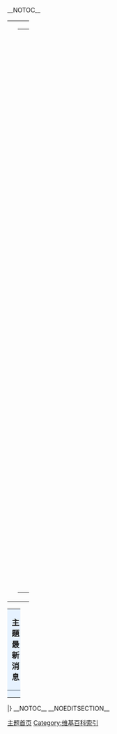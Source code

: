 <noinclude>{{pp-protected|reason=被IP用户或新用户破坏|small=yes}}</noinclude>
__NOTOC__
{{Browsebar noblank}}
{{Portal:首頁/header}}
{| width="100%" cellpadding="3" cellspacing="3" style="padding-top: 1em; "
| width="auto" |
| width="50%" valign="top" | 
{|
| width="40px" valign="top" | [[File:P_culture.svg|35px]]
| valign="top" |
== '''[[Portal:藝術|藝術]]與[[Portal:文化|文化]]''' ==
{{Portals/藝術與文化}}
|-
| width="40px" valign="top" | [[File:P_Discobolus.png|35px]]
| valign="top" |
== '''娛樂與[[Portal:体育运动|體育]]''' ==
{{Portals/娛樂與體育}}
|-
| width="40px" valign="top" | [[File:P_physics.svg|35px]]
| valign="top" |
== '''[[Portal:科學|科學]]''' ==
{{Portals/科學}}
|-
| width="40px" valign="top" | [[File:HP1.png|35px]]
| valign="top" |
== '''[[Portal:氣象|氣象]]''' ==
{{Portals/氣象}}
|-
| width="40px" valign="top" | [[File:P_bridge2.svg|35px]]
| valign="top" |
== '''[[Portal:技術|技術]]與[[Portal:工程|工程]]''' ==
{{Portals/技術與工程}}
|-
| width="40px" valign="top" | [[File:P_train.svg|35px]]
| valign="top" |
== '''交通''' ==
{{Portals/交通}}
|-
| width="40px" valign="top" | [[File:P_social_sciences.png|35px]]
| valign="top" |
== '''[[Portal:社會科學|社會科學]]''' ==
{{Portals/社會科學}}
|}
| width="auto" |
| width="50% valign="top" |
{|
| width="40px" valign="top" | [[File:P_religion.png|35px]]
| valign="top" |
== '''[[Portal:宗教|宗教]]''' ==
{{Portals/宗教}}
|-
| width="40px" valign="top" | [[File:P_history.svg|35px]]
| valign="top" |
== '''[[Portal:軍事|軍事及戰爭]]''' ==
{{Portals/軍事及戰爭}}
|-
| width="40px" valign="top" | [[File:P_vip.svg|35px]]
| valign="top" |
== '''人文''' ==
{{Portals/人文}}
|-
| width="40px" valign="top" | [[File:Klepsydra-pt.svg|35px]]
| valign="top" |
== '''[[Portal:歷史|歷史]]''' ==
{{Portals/歷史}}
|-
| width="40px" valign="top" | [[File:P_globe.svg|35px]]
| valign="top" |
== '''地理''' ==
{{Portals/地理}}
|-
| width="40px" valign="top" | [[File:P_countries.png|35px]]
| valign="top" |
== '''國家與地區''' ==
* 東亞：{{Portals/東亞}}
* [[Portal:东南亚|东南亚]]：{{Portals/東南亞}}
* [[Portal:南亚|南亚]]:
* [[Portal:歐洲|歐洲]]：{{Portals/歐洲}}
* 美洲：{{Portals/美洲}}
* 中東：{{Portals/中東}}
* 大洋洲：{{Portals/大洋洲}}
* [[Portal:非洲|非洲]]：{{Portals/非洲}}
|}
| width="auto" |
|}
{| width="100%" cellpadding="0" cellspacing="0" style="background:#FFFFFF; border-style: solid; border-width:1px; border-color: #a3b1bf;"
| width="55%" valign="top" style="padding: 0; margin:0; background:#e6f2ff; border-bottom: 1px solid #a3b1bf" |
<div style="text-align: center; margin:10px; padding-bottom:-10px; font-size: 110%; ">
{{anchor|公告}} '''主題最新消息'''
</div>
|-
| width="55%" valign="top" style="padding: 0; margin:0; background:#f5faff; " |
<div style="text-align: left; margin: 0px; padding-bottom:-10px; padding-top:-30px; padding-right: 1.5em;">
{{Wikipedia:主題公告欄/最新消息|border=none}}
</div>
|-
| width="55%" valign="top" style="padding: 0; margin:0; background:#e6f2ff; border-top: 1px solid #a3b1bf" |
<div class="hlist" style="text-align: center; margin:6px; padding-bottom:-10px; font-size: 95%">
<small>{{purge|清除本頁面緩存來查看最新變動}}</small>
</div>
|}
|}
__NOTOC__
__NOEDITSECTION__
[[Category:主题首页|]]
[[Category:维基百科索引|Category:维基百科索引]]
